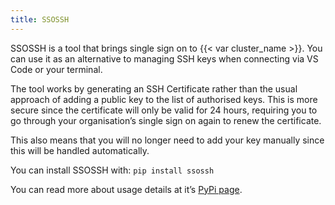 ```yaml
---
title: SSOSSH
---
```


SSOSSH is a tool that brings single sign on to {{< var cluster_name >}}. You can use it as an alternative to managing SSH keys when connecting via VS Code or your terminal.

The tool works by generating an SSH Certificate rather than the usual approach of adding a public key to the list of authorised keys. This is more secure since the certificate will only be valid for 24 hours, requiring you to go through your organisation's single sign on again to renew the certificate. 

This also means that you will no longer need to add your key manually since this will be handled automatically.

You can install SSOSSH with: `pip install ssossh`

You can read more about usage details at it's [PyPi page](https://pypi.org/project/ssossh/).
